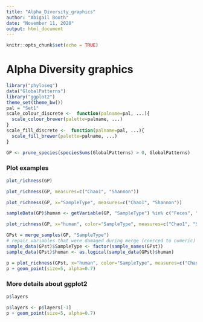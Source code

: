 ```yaml
---
title: "Alpha_Diversity_graphics"
author: "Abigail Booth"
date: "November 11, 2020"
output: html_document
---
```


```r
knitr::opts_chunk$set(echo = TRUE)
```

# Alpha Diversity graphics

```r
library("phyloseq")
data("GlobalPatterns")
library("ggplot2")
theme_set(theme_bw())
pal = "Set1"
scale_colour_discrete <-  function(palname=pal, ...){
  scale_colour_brewer(palette=palname, ...)
}
scale_fill_discrete <-  function(palname=pal, ...){
  scale_fill_brewer(palette=palname, ...)
}
```
```r
GP <- prune_species(speciesSums(GlobalPatterns) > 0, GlobalPatterns)
```

### Plot examples

```r
plot_richness(GP)
```
```r
plot_richness(GP, measures=c("Chao1", "Shannon"))
```
```r
plot_richness(GP, x="SampleType", measures=c("Chao1", "Shannon"))
```
```r
sampleData(GP)$human <- getVariable(GP, "SampleType") %in% c("Feces", "Mock", "Skin", "Tongue")
```
```r
plot_richness(GP, x="human", color="SampleType", measures=c("Chao1", "Shannon"))
```
```r
GPst = merge_samples(GP, "SampleType")
# repair variables that were damaged during merge (coerced to numeric)
sample_data(GPst)$SampleType <- factor(sample_names(GPst))
sample_data(GPst)$human <- as.logical(sample_data(GPst)$human)
```
```r
p = plot_richness(GPst, x="human", color="SampleType", measures=c("Chao1", "Shannon"))
p + geom_point(size=5, alpha=0.7)
```

### More details about ggplot2

```r
p$layers
```
```r
p$layers <- p$layers[-1]
p + geom_point(size=5, alpha=0.7)
```
